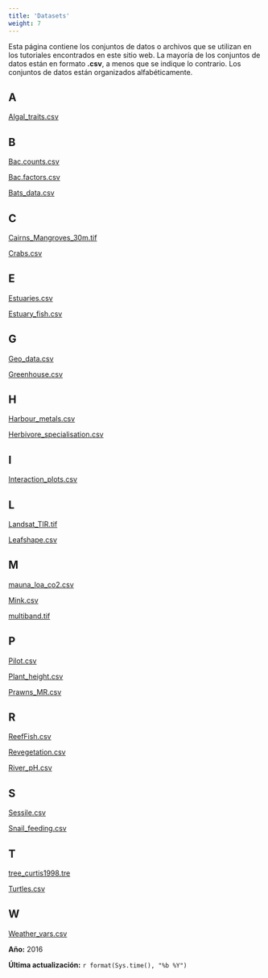 ```yaml
---
title: 'Datasets'
weight: 7
---
```



Esta página contiene los conjuntos de datos o archivos que se utilizan en los tutoriales encontrados en este sitio web. La mayoría de los conjuntos de datos están en formato **.csv**, a menos que se indique lo contrario. Los conjuntos de datos están organizados alfabéticamente.


## A

[Algal_traits.csv](/datasets/Algal_traits.csv)

## B

[Bac.counts.csv](/datasets/Bac.counts.csv)

[Bac.factors.csv](/datasets/Bac.factors.csv)

[Bats_data.csv](/datasets/Bats_data.csv)

## C

[Cairns_Mangroves_30m.tif](/datasets/Cairns_Mangroves_30m.tif)

[Crabs.csv](/datasets/Crabs.csv)

## E

[Estuaries.csv](/datasets/Estuaries.csv)

[Estuary_fish.csv](/datasets/Estuary_fish.csv)

## G

[Geo_data.csv](/datasets/Geo_data.csv)

[Greenhouse.csv](/datasets/Greenhouse.csv)

## H

[Harbour_metals.csv](/datasets/Harbour_metals.csv)

[Herbivore_specialisation.csv](/datasets/Herbivore_specialisation.csv)

## I

[Interaction_plots.csv](/datasets/Interaction_plots.csv)

## L

[Landsat_TIR.tif](/datasets/Landsat_TIR.tif)

[Leafshape.csv](/datasets/Leafshape.csv)

## M

[mauna_loa_co2.csv](/datasets/mauna_loa_co2.csv)

[Mink.csv](/datasets/Mink.csv)

[multiband.tif](/datasets/multiband.tif)

## P

[Pilot.csv](/datasets/Pilot.csv)

[Plant_height.csv](/datasets/Plant_height.csv)

[Prawns_MR.csv](/datasets/Prawns_MR.csv)

## R

[ReefFish.csv](/datasets/ReefFish.csv)

[Revegetation.csv](/datasets/Revegetation.csv)

[River_pH.csv](/datasets/River_pH.csv)

## S

[Sessile.csv](/datasets/Sessile.csv)

[Snail_feeding.csv](/datasets/Snail_feeding.csv)

## T

[tree_curtis1998.tre](/datasets/tree_curtis1998.tre)

[Turtles.csv](/datasets/Turtles.csv)


## W

[Weather_vars.csv](/datasets/Weather_vars.csv)
 

**Año:** 2016

**Última actualización:** `r format(Sys.time(), "%b %Y")`
